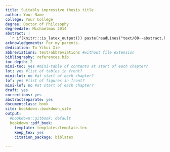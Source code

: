 ```yaml
---
title: Suitably impressive thesis title
author: Your Name
college: Your College
degree: Doctor of Philosophy
degreedate: Michaelmas 2014
abstract: |
  `r if(knitr:::is_latex_output()) paste(readLines("text/00--abstract.Rmd"), collapse = '\n  ')`
acknowledgements: For my parents.
dedication: To Yihui Xie
abbreviations: text/abbreviations #without file extension
bibliography: references.bib
toc-depth: 2
mini-toc: yes #mini-table of contents at start of each chapter?
lot: yes #list of tables in front?
mini-lot: no #at start of each chapter?
lof: yes #list of figures in front?
mini-lof: no #at start of each chapter?
draft: yes
corrections: yes
abstractseparate: yes
documentclass: book
site: bookdown::bookdown_site
output:
  #bookdown::gitbook: default
  bookdown::pdf_book:
    template: templates/template.tex
    keep_tex: yes
    citation_package: biblatex

---
```


<!-- NOTE: if you want to compile the whole thesis, you must click 'Build Book' over on the Build tab; if you just click 'knit' on Index.Rmd, it'll put "Placeholder" as text in individual chapters instead of compiling all the content -->
